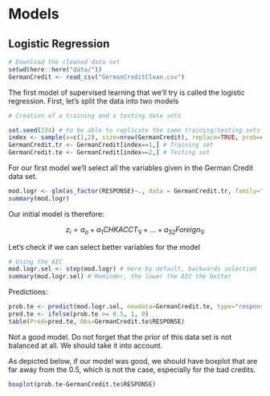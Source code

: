 # Models

## Logistic Regression

```r
# Download the cleaned data set
setwd(here::here("data/"))
GermanCredit <- read_csv("GermanCreditClean.csv")
```

The first model of supervised learning that we'll try is called the logistic regression.
First, let's split the data into two models

```r
# Creation of a training and a testing data sets

set.seed(234) # to be able to replicate the same training/testing sets
index <- sample(x=c(1,2), size=nrow(GermanCredit), replace=TRUE, prob=c(0.75,0.25)) # 1==training set, 2==test set
GermanCredit.tr <- GermanCredit[index==1,] # Training set
GermanCredit.te <- GermanCredit[index==2,] # Testing set
```

For our first model we'll select all the variables given in the German Credit data set.

```r
mod.logr <- glm(as_factor(RESPONSE)~., data = GermanCredit.tr, family="binomial")
summary(mod.logr)
```

Our initial model is therefore:

$$
z_i = a_o + a_1CHKACCT_{1i} + ... + a_{32}Foreign_{1i}
$$

Let's check if we can select better variables for the model

```r
# Using the AIC
mod.logr.sel <- step(mod.logr) # Here by default, backwards selection
summary(mod.logr.sel) # Reminder, the lower the AIC the better
```

Predictions: 

```r
prob.te <- predict(mod.logr.sel, newdata=GermanCredit.te, type="response")
pred.te <- ifelse(prob.te >= 0.5, 1, 0)
table(Pred=pred.te, Obs=GermanCredit.te$RESPONSE)
```

Not a good model. Do not forget that the prior of this data set is not balanced at all. We should take it into account.

As depicted below, if our model was good, we should have boxplot that are far away from the 0.5, which is not the case, especially for the bad credits.

```r
boxplot(prob.te~GermanCredit.te$RESPONSE)
```

